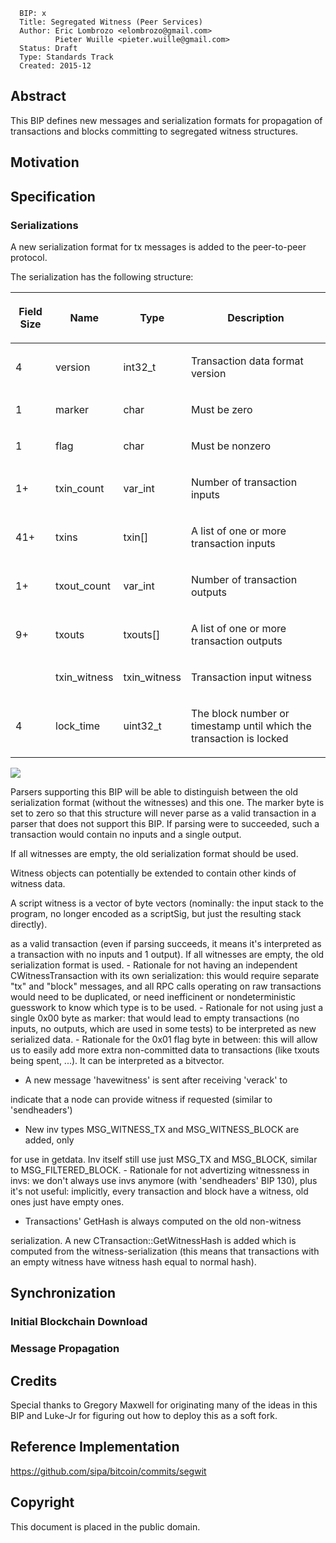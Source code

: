 <pre>
  BIP: x
  Title: Segregated Witness (Peer Services)
  Author: Eric Lombrozo <elombrozo@gmail.com>
          Pieter Wuille <pieter.wuille@gmail.com>
  Status: Draft
  Type: Standards Track
  Created: 2015-12
</pre>

==Abstract==

This BIP defines new messages and serialization formats for propagation of transactions and blocks committing to segregated witness structures.

==Motivation==

==Specification==

=== Serializations ===

A new serialization format for tx messages is added to the peer-to-peer protocol.

The serialization has the following structure:

{| class="wikitable" style="width: auto; text-align: center; font-size: smaller; table-layout: fixed;"
!Field Size
!Name
!Type
!Description
|-
| 4
| version
| int32_t
| Transaction data format version
|-
| 1
| marker
| char
| Must be zero
|-
| 1
| flag
| char
| Must be nonzero
|-
| 1+
| txin_count
| var_int
| Number of transaction inputs
|-
| 41+
| txins
| txin[]
| A list of one or more transaction inputs
|-
| 1+
| txout_count
| var_int
| Number of transaction outputs
|-
| 9+
| txouts
| txouts[]
| A list of one or more transaction outputs
|-
| 
| txin_witness
| txin_witness
| Transaction input witness
|-
| 4
| lock_time
| uint32_t
| The block number or timestamp until which the transaction is locked
|}

<img src=bip-codeshark-segwit-peer-services/witnesstx.png></img>

Parsers supporting this BIP will be able to distinguish between the old serialization format (without the witnesses) and this one. The marker byte is set to zero so that this structure will never parse as a valid transaction in a parser that does not support this BIP. If parsing were to succeeded, such a transaction would contain no inputs and a single output.

If all witnesses are empty, the old serialization format should be used. 

Witness objects can potentially be extended to contain other kinds of witness data.

A script witness is a vector of byte vectors (nominally: the input stack to the program, no longer
encoded as a scriptSig, but just the resulting stack directly).

as a valid transaction (even if parsing succeeds, it means it's
interpreted as a transaction with no inputs and 1 output). If all
witnesses are empty, the old serialization format is used.
- Rationale for not having an independent CWitnessTransaction with
its own serialization: this would require separate "tx" and "block"
messages, and all RPC calls operating on raw transactions would need
to be duplicated, or need inefficinent or nondeterministic guesswork
to know which type is to be used.
- Rationale for not using just a single 0x00 byte as marker: that
would lead to empty transactions (no inputs, no outputs, which are
used in some tests) to be interpreted as new serialized data.
- Rationale for the 0x01 flag byte in between: this will allow us to
easily add more extra non-committed data to transactions (like txouts
being spent, ...). It can be interpreted as a bitvector.

* A new message 'havewitness' is sent after receiving 'verack' to
indicate that a node can provide witness if requested (similar to
'sendheaders')

* New inv types MSG_WITNESS_TX and MSG_WITNESS_BLOCK are added, only
for use in getdata. Inv itself still use just MSG_TX and MSG_BLOCK,
similar to MSG_FILTERED_BLOCK.
- Rationale for not advertizing witnessness in invs: we don't always
use invs anymore (with 'sendheaders' BIP 130), plus it's not useful:
implicitly, every transaction and block have a witness, old ones just
have empty ones.

* Transactions' GetHash is always computed on the old non-witness
serialization. A new CTransaction::GetWitnessHash is added which is
computed from the witness-serialization (this means that transactions
with an empty witness have witness hash equal to normal hash).

== Synchronization ==

=== Initial Blockchain Download ===

=== Message Propagation ===

== Credits ==
Special thanks to Gregory Maxwell for originating many of the ideas in this BIP and Luke-Jr for figuring out how to deploy this as a soft fork.

== Reference Implementation ==
https://github.com/sipa/bitcoin/commits/segwit

== Copyright ==
This document is placed in the public domain.
